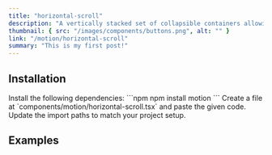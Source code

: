```yaml
---
title: "horizontal-scroll"
description: "A vertically stacked set of collapsible containers allowing users to toggle content visibility. Customize the animation effects with variants and transitions for expanding/collapsing the sections."
thumbnail: { src: "/images/components/buttons.png", alt: "" }
link: "/motion/horizontal-scroll"
summary: "This is my first post!"
---
```


<ComponentPreview name="horizontal-scroll-demo" />

## Installation

<Steps>
<Step>
Install the following dependencies:
</Step>
```npm
npm install motion
```

<Step>
Create a file at `components/motion/horizontal-scroll.tsx` and paste the given code.  
</Step>

<CollapsibleSource name="horizontal-scroll-demo" />

<Step>
Update the import paths to match your project setup.
</Step>

</Steps>

## Examples


